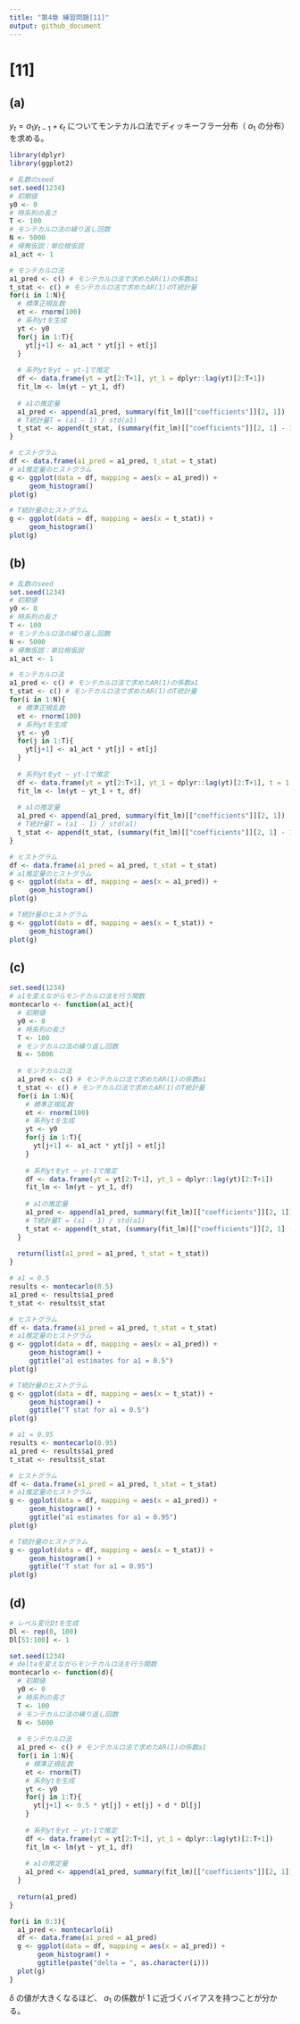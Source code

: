 ```yaml
---
title: "第4章 練習問題[11]"
output: github_document
---
```


# [11]
## (a)

$y_t = a_1 y_{t-1} + \epsilon_t$ についてモンテカルロ法でディッキーフラー分布（ $a_1$ の分布）を求める。

```r
library(dplyr)
library(ggplot2)

# 乱数のseed
set.seed(1234)
# 初期値
y0 <- 0
# 時系列の長さ
T <- 100
# モンテカルロ法の繰り返し回数
N <- 5000
# 帰無仮説：単位根仮説
a1_act <- 1

# モンテカルロ法
a1_pred <- c() # モンテカルロ法で求めたAR(1)の係数a1
t_stat <- c() # モンテカルロ法で求めたAR(1)のT統計量
for(i in 1:N){
  # 標準正規乱数
  et <- rnorm(100)
  # 系列ytを生成
  yt <- y0
  for(j in 1:T){
    yt[j+1] <- a1_act * yt[j] + et[j]
  }
  
  # 系列ytをyt ~ yt-1で推定
  df <- data.frame(yt = yt[2:T+1], yt_1 = dplyr::lag(yt)[2:T+1])
  fit_lm <- lm(yt ~ yt_1, df)
  
  # a1の推定量
  a1_pred <- append(a1_pred, summary(fit_lm)[["coefficients"]][2, 1])
  # T統計量T = (a1 - 1) / std(a1)
  t_stat <- append(t_stat, (summary(fit_lm)[["coefficients"]][2, 1] - 1) / summary(fit_lm)[["coefficients"]][2, 2])
}

# ヒストグラム
df <- data.frame(a1_pred = a1_pred, t_stat = t_stat)
# a1推定量のヒストグラム
g <- ggplot(data = df, mapping = aes(x = a1_pred)) +
     geom_histogram()
plot(g)

# T統計量のヒストグラム
g <- ggplot(data = df, mapping = aes(x = t_stat)) +
     geom_histogram()
plot(g)
```


## (b)

```r
# 乱数のseed
set.seed(1234)
# 初期値
y0 <- 0
# 時系列の長さ
T <- 100
# モンテカルロ法の繰り返し回数
N <- 5000
# 帰無仮説：単位根仮説
a1_act <- 1

# モンテカルロ法
a1_pred <- c() # モンテカルロ法で求めたAR(1)の係数a1
t_stat <- c() # モンテカルロ法で求めたAR(1)のT統計量
for(i in 1:N){
  # 標準正規乱数
  et <- rnorm(100)
  # 系列ytを生成
  yt <- y0
  for(j in 1:T){
    yt[j+1] <- a1_act * yt[j] + et[j]
  }
  
  # 系列ytをyt ~ yt-1で推定
  df <- data.frame(yt = yt[2:T+1], yt_1 = dplyr::lag(yt)[2:T+1], t = 1:(T-1))
  fit_lm <- lm(yt ~ yt_1 + t, df)
  
  # a1の推定量
  a1_pred <- append(a1_pred, summary(fit_lm)[["coefficients"]][2, 1])
  # T統計量T = (a1 - 1) / std(a1)
  t_stat <- append(t_stat, (summary(fit_lm)[["coefficients"]][2, 1] - 1) / summary(fit_lm)[["coefficients"]][2, 2])
}

# ヒストグラム
df <- data.frame(a1_pred = a1_pred, t_stat = t_stat)
# a1推定量のヒストグラム
g <- ggplot(data = df, mapping = aes(x = a1_pred)) +
     geom_histogram()
plot(g)

# T統計量のヒストグラム
g <- ggplot(data = df, mapping = aes(x = t_stat)) +
     geom_histogram()
plot(g)
```


## (c)

```r
set.seed(1234)
# a1を変えながらモンテカルロ法を行う関数
montecarlo <- function(a1_act){
  # 初期値
  y0 <- 0
  # 時系列の長さ
  T <- 100
  # モンテカルロ法の繰り返し回数
  N <- 5000
  
  # モンテカルロ法
  a1_pred <- c() # モンテカルロ法で求めたAR(1)の係数a1
  t_stat <- c() # モンテカルロ法で求めたAR(1)のT統計量
  for(i in 1:N){
    # 標準正規乱数
    et <- rnorm(100)
    # 系列ytを生成
    yt <- y0
    for(j in 1:T){
      yt[j+1] <- a1_act * yt[j] + et[j]
    }
    
    # 系列ytをyt ~ yt-1で推定
    df <- data.frame(yt = yt[2:T+1], yt_1 = dplyr::lag(yt)[2:T+1])
    fit_lm <- lm(yt ~ yt_1, df)
    
    # a1の推定量
    a1_pred <- append(a1_pred, summary(fit_lm)[["coefficients"]][2, 1])
    # T統計量T = (a1 - 1) / std(a1)
    t_stat <- append(t_stat, (summary(fit_lm)[["coefficients"]][2, 1] - a1_act) / summary(fit_lm)[["coefficients"]][2, 2])
  } 
  
  return(list(a1_pred = a1_pred, t_stat = t_stat))
}

# a1 = 0.5
results <- montecarlo(0.5)
a1_pred <- results$a1_pred
t_stat <- results$t_stat

# ヒストグラム
df <- data.frame(a1_pred = a1_pred, t_stat = t_stat)
# a1推定量のヒストグラム
g <- ggplot(data = df, mapping = aes(x = a1_pred)) +
     geom_histogram() + 
     ggtitle("a1 estimates for a1 = 0.5")
plot(g)

# T統計量のヒストグラム
g <- ggplot(data = df, mapping = aes(x = t_stat)) +
     geom_histogram() +
     ggtitle("T stat for a1 = 0.5")
plot(g)

# a1 = 0.95
results <- montecarlo(0.95)
a1_pred <- results$a1_pred
t_stat <- results$t_stat

# ヒストグラム
df <- data.frame(a1_pred = a1_pred, t_stat = t_stat)
# a1推定量のヒストグラム
g <- ggplot(data = df, mapping = aes(x = a1_pred)) +
     geom_histogram() + 
     ggtitle("a1 estimates for a1 = 0.95")
plot(g)

# T統計量のヒストグラム
g <- ggplot(data = df, mapping = aes(x = t_stat)) +
     geom_histogram() +
     ggtitle("T stat for a1 = 0.95")
plot(g)
```


## (d)

```r
# レベル変化Dtを生成
Dl <- rep(0, 100)
Dl[51:100] <- 1

set.seed(1234)
# deltaを変えながらモンテカルロ法を行う関数
montecarlo <- function(d){
  # 初期値
  y0 <- 0
  # 時系列の長さ
  T <- 100
  # モンテカルロ法の繰り返し回数
  N <- 5000
  
  # モンテカルロ法
  a1_pred <- c() # モンテカルロ法で求めたAR(1)の係数a1
  for(i in 1:N){
    # 標準正規乱数
    et <- rnorm(T)
    # 系列ytを生成
    yt <- y0
    for(j in 1:T){
      yt[j+1] <- 0.5 * yt[j] + et[j] + d * Dl[j]
    }
    
    # 系列ytをyt ~ yt-1で推定
    df <- data.frame(yt = yt[2:T+1], yt_1 = dplyr::lag(yt)[2:T+1])
    fit_lm <- lm(yt ~ yt_1, df)
    
    # a1の推定量
    a1_pred <- append(a1_pred, summary(fit_lm)[["coefficients"]][2, 1])
  } 
  
  return(a1_pred)
}

for(i in 0:3){
  a1_pred <- montecarlo(i)
  df <- data.frame(a1_pred = a1_pred)
  g <- ggplot(data = df, mapping = aes(x = a1_pred)) +
       geom_histogram() +
       ggtitle(paste("delta = ", as.character(i))) 
  plot(g)
}
```

$\delta$ の値が大きくなるほど、 $a_1$ の係数が 1 に近づくバイアスを持つことが分かる。  
